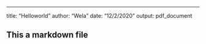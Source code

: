 ---
title: "Helloworld"
author: "Wela"
date: "12/2/2020"
output: pdf_document

## This a markdown file